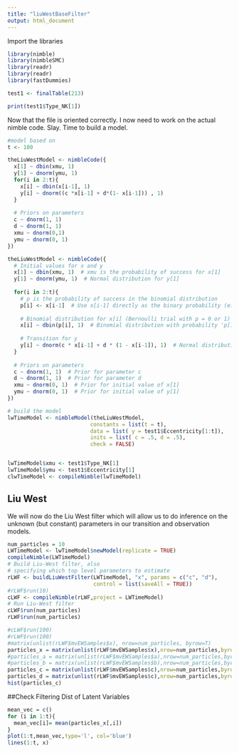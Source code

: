 ```yaml
---
title: "liuWestBaseFilter"
output: html_document
---
```


Import the libraries
```r
library(nimble)
library(nimbleSMC)
library(readr)
library(readr)
library(fastDummies)
```

```r
test1 <- finalTable(213)
```

```r
print(test1$Type_NK[1])
```



Now that the file is oriented correctly. I now need to work on the actual nimble code. Slay. Time to build a model.
```r
#model based on
t <- 100

theLiuWestModel <- nimbleCode({
  x[1] ~ dbin(xmu, 1)
  y[1] ~ dnorm(ymu, 1)
  for(i in 2:t){
    x[i] ~ dbin(x[i-1], 1)
    y[i] ~ dnorm((c *x[i-1] + d*(1- x[i-1])) , 1)
  }
  
  # Priors on parameters
  c ~ dnorm(1, 1)
  d ~ dnorm(1, 1)
  xmu ~ dnorm(0,1)
  ymu ~ dnorm(0, 1)
})
```

```r
theLiuWestModel <- nimbleCode({
  # Initial values for x and y
  x[1] ~ dbin(xmu, 1)  # xmu is the probability of success for x[1]
  y[1] ~ dnorm(ymu, 1)  # Normal distribution for y[1]
  
  for(i in 2:t){
    # p is the probability of success in the binomial distribution
    p[i] <- x[i-1]  # Use x[i-1] directly as the binary probability (either 0 or 1)
    
    # Binomial distribution for x[i] (Bernoulli trial with p = 0 or 1)
    x[i] ~ dbin(p[i], 1)  # Binomial distribution with probability 'p[i]' and size 1
    
    # Transition for y
    y[i] ~ dnorm(c * x[i-1] + d * (1 - x[i-1]), 1)  # Normal distribution for y[i]
  }
  
  # Priors on parameters
  c ~ dnorm(1, 1)  # Prior for parameter c
  d ~ dnorm(1, 1)  # Prior for parameter d
  xmu ~ dnorm(0, 1)  # Prior for initial value of x[1]
  ymu ~ dnorm(0, 1)  # Prior for initial value of y[1]
})


```




```r
# build the model
lwTimeModel <- nimbleModel(theLiuWestModel, 
                          constants = list(t = t), 
                          data = list( y = test1$Eccentricity[1:t]),
                          inits = list( c = .5, d = .5),
                          check = FALSE)


lwTimeModel$xmu <- test1$Type_NK[1]
lwTimeModel$ymu <- test1$Eccentricity[1]
clwTimeModel <- compileNimble(lwTimeModel)
```
## Liu West

We will now do the Liu West filter which will allow us to do inference on the unknown (but constant) parameters in our transition and observation models. 

```r
num_particles = 10
LWTimeModel <- lwTimeModel$newModel(replicate = TRUE)
compileNimble(LWTimeModel)
# Build Liu-West filter, also 
# specifying which top level parameters to estimate
rLWF <- buildLiuWestFilter(LWTimeModel, "x", params = c("c", "d"),
                           control = list(saveAll = TRUE))   
#rLWF$run(10)
cLWF <- compileNimble(rLWF,project = LWTimeModel)
# Run Liu-West filter
cLWF$run(num_particles)
rLWF$run(num_particles)
```


```r
#cLWF$run(100)
#rLWF$run(100)
#matrix(unlist(rLWF$mvEWSamples$x), nrow=num_particles, byrow=T)
particles_x = matrix(unlist(rLWF$mvEWSamples$x),nrow=num_particles,byrow=T)
#particles_a = matrix(unlist(rLWF$mvEWSamples$a),nrow=num_particles,byrow=T)
#particles_b = matrix(unlist(rLWF$mvEWSamples$b),nrow=num_particles,byrow=T)
particles_c = matrix(unlist(rLWF$mvEWSamples$c),nrow=num_particles,byrow=T)
particles_d = matrix(unlist(rLWF$mvEWSamples$c),nrow=num_particles,byrow=T)
hist(particles_c)
```

##Check Filtering Dist of Latent Variables
```r
mean_vec = c()
for (i in 1:t){
  mean_vec[i]= mean(particles_x[,i])
}
plot(1:t,mean_vec,type='l', col='blue')
lines(1:t, x)
```



